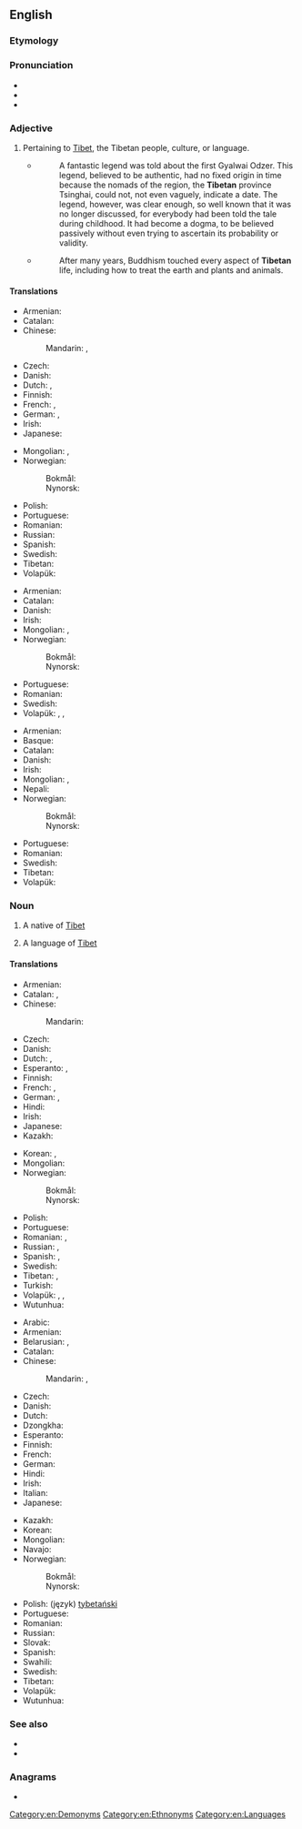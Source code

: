 {{also|tibetan|Tibeťan}}
==English==
{{wikipedia|dab=Tibetan}}
===Etymology===
{{affix|en|Tibet|-an}}

===Pronunciation===
* {{IPA|en|/tɪˈbɛtn̩/}}
* {{audio|en|LL-Q1860 (eng)-Vealhurl-Tibetan.wav|Audio (UK)}}
* {{hyphenation|en|Ti|bet|an}}

===Adjective===
{{en-adj|-}}

# Pertaining to [[Tibet]], the Tibetan people, culture, or language.
#* {{quote-book
|en
|url=https://archive.org/details/powerofnothingne00davi/
|year=1982
|title=The Power of Nothingness
|author={{w|Alexandra David-Neel}}, Aphur Yongden
|translator=Janwillem van de Wetering
|publisher={{w|Houghton Mifflin Company}}
|page=[https://archive.org/details/powerofnothingne00davi/page/2 2]}}
#*:A fantastic legend was told about the first Gyalwai Odzer. This legend, believed to be authentic, had no fixed origin in time because the nomads of the region, the '''Tibetan''' province Tsinghai, could not, not even vaguely, indicate a date. The legend, however, was clear enough, so well known that it was no longer discussed, for everybody had been told the tale during childhood. It had become a dogma, to be believed passively without even trying to ascertain its probability or validity.
#* {{quote-book
|en
|url=https://archive.org/details/tibetkumm00kumm/
|year=2003
|title=Tibet
|author=Patricia Kummer
|publisher={{w|Children's Press}}
|ISBN=0-516-22693-2
|page=[https://archive.org/details/tibetkumm00kumm/page/10 10]}}
#*:After many years, Buddhism touched every aspect of '''Tibetan''' life, including how to treat the earth and plants and animals.

====Translations====
{{trans-top|of or pertaining to Tibet}}
* Armenian: {{t+|hy|տիբեթական}}
* Catalan: {{t+|ca|tibetà}}
* Chinese:
*: Mandarin: {{t+|cmn|藏|tr=Zàng|sc=Hani}}, {{t+|cmn|西藏|tr=Xīzàng|sc=Hani}}
* Czech: {{t+|cs|tibetský}}
* Danish: {{t|da|tibetansk}}
* Dutch: {{t+|nl|Tibetaans}}, {{t+|nl|Tibetaanse}}
* Finnish: {{t+|fi|tiibetiläinen}}
* French: {{t+|fr|tibétain|m}}, {{t+|fr|tibétaine|f}}
* German: {{t+|de|tibetisch}}, {{t|de|tibetanisch}}
* Irish: {{t|ga|Tibéadach}}
* Japanese: {{t+|ja|チベット|alt=チベットの|tr=Chibetto no}}
{{trans-mid}}
* Mongolian: {{t+|mn|төвд}}, {{t|mn|төвдийн}}
* Norwegian:
*: Bokmål: {{t|nb|tibetansk}}
*: Nynorsk: {{t|nn|tibetansk}}
* Polish: {{t+|pl|tybetański|m}}
* Portuguese: {{t+|pt|tibetano}}
* Romanian: {{t+|ro|tibetan}}
* Russian: {{t+|ru|тибе́тский}}
* Spanish: {{t+|es|tibetano}}
* Swedish: {{t+|sv|tibetansk}}
* Tibetan: {{t|bo|བོད}}
* Volapük: {{t+|vo|Tibätänik}}
{{trans-bottom}}

{{trans-top|of or pertaining to Tibetans}}
* Armenian: {{t+|hy|տիբեթական}}
* Catalan: {{t+|ca|tibetà}}
* Danish: {{t|da|tibetansk}}
* Irish: {{t|ga|Tibéadach}}
* Mongolian: {{t+|mn|төвд}}, {{t|mn|төвдийн}}
* Norwegian:
*: Bokmål: {{t|nb|tibetansk}}
*: Nynorsk: {{t|nn|tibetansk}}
{{trans-mid}}
* Portuguese: {{t+|pt|tibetano}}
* Romanian: {{t+|ro|tibetan}}
* Swedish: {{t+|sv|tibetansk}}
* Volapük: {{qualifier|♂♀}} {{t|vo|Tibätänanik}}, {{qualifier|♂}} {{t|vo|hi-Tibätänanik}}, {{qualifier|♀}} {{t|vo|ji-Tibätänanik}}
{{trans-bottom}}

{{trans-top|of or pertaining to the Tibetan language}}
* Armenian: {{t+|hy|տիբեթերեն}}
* Basque: {{t+|eu|tibetera}}
* Catalan: {{t+|ca|tibetà}}
* Danish: {{t|da|tibetansk}}
* Irish: {{t|ga|Tibéidis|f}}
* Mongolian: {{t+|mn|төвд}}, {{t|mn|төвдийн}}
* Nepali: {{t|ne|तिब्बती|sc=Deva}}
* Norwegian:
*: Bokmål: {{t|nb|tibetansk}}
*: Nynorsk: {{t|nn|tibetansk}}
{{trans-mid}}
* Portuguese: {{t+|pt|tibetano}}
* Romanian: {{t+|ro|tibetan}}
* Swedish: {{t+|sv|tibetansk}}
* Tibetan: {{t|bo|བོད་སྐད}}
* Volapük: {{t|vo|tibätik}}
{{trans-bottom}}

===Noun===
{{en-noun|~}}

# {{lb|en|countable}} A native of [[Tibet]]
# {{lb|en|uncountable}} A language of [[Tibet]]

====Translations====
{{trans-top|a person}}
* Armenian: {{t|hy|տիբեթցի}}
* Catalan: {{t+|ca|tibetà|m}}, {{t+|ca|tibetana|f}}
* Chinese:
*: Mandarin: {{t+|cmn|藏人|tr=Zàngrén|sc=Hani}}
* Czech: {{t+|cs|Tibeťan|m}}
* Danish: {{t|da|tibetaner|c}}
* Dutch: {{t+|nl|Tibetaan|m}}, {{t+|nl|Tibetaanse|f}}
* Esperanto: {{t|eo|tibetano}} {{qualifier|man or woman}}, {{t|eo|tibetanino}} {{qualifier|woman}}
* Finnish: {{t+|fi|tiibetiläinen}}
* French: {{t+|fr|Tibétain|m}}, {{t+|fr|Tibétaine|f}}
* German: {{t+|de|Tibeter|m}}, {{t+|de|Tibeterin|f}}
* Hindi: {{t+|hi|तिब्बती}}
* Irish: {{t|ga|Tibéadach|m}}
* Japanese: {{t|ja|チベット人|tr=Chibetto-jin}}
* Kazakh: {{t|kk|тибеттік}}
{{trans-mid}}
* Korean: {{t|ko|^티베트-인}}, {{t|ko|^티벳-인|tr=Tibet-in}}
* Mongolian: {{t|mn|төвд хүн}}
* Norwegian:
*: Bokmål: {{t|nb|tibetaner|m}}
*: Nynorsk: {{t|nn|tibetanar|m}}
* Polish: {{t+|pl|Tybetańczyk|m}}
* Portuguese: {{t+|pt|tibetano|m}}
* Romanian: {{t+|ro|tibetan|m}}, {{t+|ro|tibetană|f}}
* Russian: {{t+|ru|тибе́тец|m}}, {{t+|ru|тибе́тка|f}}
* Spanish: {{t+|es|tibetano|m}}, {{t+|es|tibetana|f}}
* Swedish: {{t+|sv|tibetan}}
* Tibetan: {{t|bo|བོད་པ}}, {{t|bo|བོད་རིགས}}
* Turkish: {{t+|tr|Tibetli}}
* Volapük: {{qualifier|♂♀}} {{t+|vo|Tibätänan}}, {{qualifier|♂}} {{t|vo|hi-Tibätänan}}, {{qualifier|♀}} {{t|vo|ji-Tibätänan}}
* Wutunhua: {{t|wuh|suan}}
{{trans-bottom}}

{{trans-top|a language}}
* Arabic: {{t|ar|تِبِتِيَّة|f}}
* Armenian: {{t+|hy|տիբեթերեն}}
* Belarusian: {{t|be|тыбецкая|f|sc=Cyrl}}, {{t|be|тыбэ́цкая|f|sc=Cyrl}} {{qualifier|taraškievica}}
* Catalan: {{t+|ca|tibetà|m}}
* Chinese:
*: Mandarin: {{t+|cmn|藏語|sc=Hani}}, {{t+|cmn|藏语|tr=Zàngyǔ|sc=Hani}}
* Czech: {{t+|cs|tibetština|f}}
* Danish: {{t|da|tibetansk|n}}
* Dutch: {{t+|nl|Tibetaans|n}}
* Dzongkha: {{t|dz|བོད་སྐད|sc=Tibt}}
* Esperanto: {{t|eo|tibeta lingvo}}
* Finnish: {{t+|fi|tiibet}}
* French: {{t+|fr|tibétain|m}}
* German: {{t+|de|Tibetisch}}
* Hindi: {{t+|hi|तिब्बती}}
* Irish: {{t|ga|Tibéidis|f}}
* Italian: {{t+|it|tibetano|m}}
* Japanese: {{t+|ja|チベット語|tr=Chibetto-go}}
{{trans-mid}}
* Kazakh: {{t|kk|тибетше}}
* Korean: {{t+|ko|^티베트-어}}
* Mongolian: {{t|mn|төвд хэл}}
* Navajo: {{t|nv|Tííbeʼ dineʼé bizaad}}
* Norwegian:
*: Bokmål: {{t|nb|tibetansk|m}}
*: Nynorsk: {{t|nn|tibetansk|m}}
* Polish: (język) [[tybetański]]
* Portuguese: {{t+|pt|tibetano|m}}
* Romanian: {{t+|ro|tibetană|f}}
* Russian: {{t+|ru|тибе́тский|m}}
* Slovak: {{t+|sk|tibetčina|f}}
* Spanish: {{t+|es|tibetano|m}}
* Swahili: {{t|sw|kitibeti}}
* Swedish: {{t+|sv|tibetanska|c}}
* Tibetan: {{t|bo|བོད་སྐད|sc=Tibt}}
* Volapük: {{t+|vo|tibät}}
* Wutunhua: {{t|wuh|suanhua}}
{{trans-bottom}}

===See also===
* {{ISO 639|ref=1|bo||bod}}
* {{langcat|bo}}

===Anagrams===
* {{anagrams|en|a=abeintt|tabinet}}

[[Category:en:Demonyms]]
[[Category:en:Ethnonyms]]
[[Category:en:Languages]]